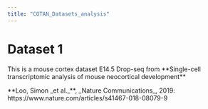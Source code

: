 ```yaml
---
title: "COTAN_Datasets_analysis"
---
```


# Dataset 1

This is a mouse cortex dataset E14.5 Drop-seq from \*\*Single-cell transcriptomic analysis of mouse neocortical development\*\*

\*\*Loo, Simon \_et al.\_\*\*, \_Nature Communications\_, 2019: https://www.nature.com/articles/s41467-018-08079-9

```r

```
